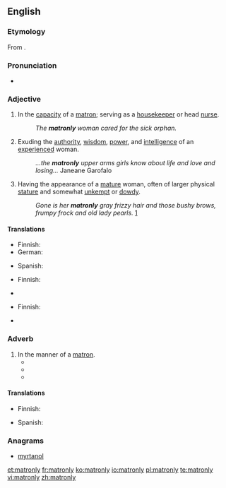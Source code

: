 ==English==
{{was wotd|2011|December|11}}
===Etymology===
From {{suffix|matron|ly|lang=en}}.

===Pronunciation===
* {{IPA|/ˈmeɪtɹənli/|lang=en}}

===Adjective===
{{en-adj}}

# In the [[capacity]] of a [[matron]]; serving as a [[housekeeper]] or head [[nurse]].
#: ''The '''matronly''' woman cared for the sick orphan.''
# Exuding the [[authority]], [[wisdom]], [[power]], and [[intelligence]] of an [[experienced]] woman.
#: ''...the '''matronly''' upper arms girls know about life and love and losing...'' Janeane Garofalo
# Having the appearance of a [[mature]] woman, often of larger physical [[stature]] and somewhat [[unkempt]] or [[dowdy]].
#: ''Gone is her '''matronly''' gray frizzy hair and those bushy brows, frumpy frock and old lady pearls.'' [http://latimesblogs.latimes.com/thedishrag/2009/04/susan-boyle-gets-a-makeover-is-she-going-hollywood-already.html]

====Translations====
{{trans-top|in the capacity of a matron}}
* Finnish: {{t|fi|äidillinen}}
* German: {{t|de|matronenhaft}}
{{trans-mid}}
* Spanish: {{t|es|matronal}}
{{trans-bottom}}

{{trans-top|exuding authority, wisdom, power, and intelligence of an experienced woman}}
* Finnish: {{t|fi|äidillinen}}
{{trans-mid}}
* {{trreq|es}}
{{trans-bottom}}

{{trans-top|having the appearance of a mature woman}}
* Finnish: {{t|fi|tätimäinen}}
{{trans-mid}}
* {{trreq|es}}
{{trans-bottom}}

===Adverb===
{{en-adv}}

# In the manner of a [[matron]].
#* {{quote-book|passage=The mother dressed '''matronly''', in a bonnet and in black, always sat between her two big daughters, firm, directing, and repressed.
|title=Three Lives
|author=Gertrude Stein
|pageurl=http://books.google.ca/books?id=O2RiyQrWOv8C&pg=PA166&dq=%22dressed+matronly%22&hl=en&ei=Cm7lTsSXMYONigKZodG9Bg&sa=X&oi=book_result&ct=result&redir_esc=y#v=onepage&q=%22dressed%20matronly%22&f=false
|page=166
|year=1906}}
#* {{quote-book|passage=She was the same height and weight as Mother and had the same hairdo and dressed '''matronly''' like her. It was scary. She looked so much like Mother.
|title=The golden mountain: beyond the American dream
|author=Irene Kai
|page=214
|pageurl=http://books.google.ca/books?id=R7BuwsC5at0C&pg=PA214&dq=%22dressed+matronly%22&hl=en&ei=Cm7lTsSXMYONigKZodG9Bg&sa=X&oi=book_result&ct=result&redir_esc=y#v=onepage&q=%22dressed%20matronly%22&f=false
|year=2004
|isbn=09744890-0-X}}
#* {{quote-book|passage=“I had to dress '''matronly''' to get the position. I've had trouble with that before. I have actually been turned away for a position as stewardess because I was too pretty.”
|title=The One That Got Away
|page=106
|pageurl=http://books.google.ca/books?id=JO2cAymBdGsC&pg=PA106&dq=%22dress+matronly%22&hl=en&ei=eHHlTvq6DK2GiQKhqpC2Bg&sa=X&oi=book_result&ct=result&sqi=2&redir_esc=y#v=onepage&q=%22dress%20matronly%22&f=false
|author=Kellianne Sweeny
|date=2011-05-25
|isbn=978-1-4634-0906-7}}

====Translations====
{{trans-top|in the manner of a matron}}
* Finnish: {{t|fi|äidillisesti}}
{{trans-mid}}
* Spanish: {{t|es|matronalmente}}
{{trans-bottom}}

===Anagrams===
* [[myrtanol#English|myrtanol]]

[[et:matronly]]
[[fr:matronly]]
[[ko:matronly]]
[[io:matronly]]
[[pl:matronly]]
[[te:matronly]]
[[vi:matronly]]
[[zh:matronly]]